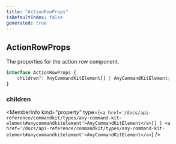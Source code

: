 ```yaml
---
title: "ActionRowProps"
isDefaultIndex: false
generated: true
---
```



<!-- This file was generated from the CommandKit source. Do not modify. Instead, re-run the "docgen" script -->


## ActionRowProps

<GenerationInfo sourceFile="packages/commandkit/src/components/interactive/action-row/ActionRow.ts" sourceLine="7" packageName="commandkit" />

The properties for the action row component.

```ts title="Signature"
interface ActionRowProps {
    children?: AnyCommandKitElement[] | AnyCommandKitElement;
}
```

<div className="members-wrapper">

### children

<MemberInfo kind="property" type={`<a href='/docs/api-reference/commandkit/types/any-command-kit-element#anycommandkitelement'>AnyCommandKitElement</a>[] | <a href='/docs/api-reference/commandkit/types/any-command-kit-element#anycommandkitelement'>AnyCommandKitElement</a>`}   />




</div>
